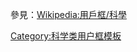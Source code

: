 {{userbox
| border-c = black
| id       = [[Image:Franz Josef glacier.JPG |48px]]
| id-c     = white
| info     = 這個用戶覺得'''[[冰川]]'''很迷人。
| info-c   = lightgrey
| info-s   = 10
}}
<noinclude>
<p style="clear: both; padding-top: 2em">
參見：[[Wikipedia:用戶框/科學]]
</p>
[[Category:科学类用户框模板]]
</noinclude>